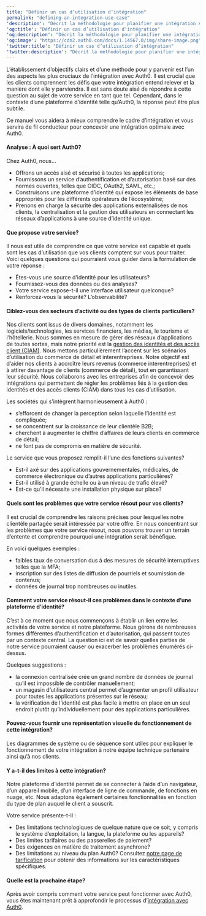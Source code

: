 ```yaml
---
title: "Définir un cas d’utilisation d’intégration"
permalink: "defining-an-integration-use-case"
'description': "Décrit la méthodologie pour planifier une intégration Auth0"
'og:title': "Définir un cas d’utilisation d’intégration"
'og:description': "Décrit la méthodologie pour planifier une intégration Auth0"
'og:image': "https://cdn2.auth0.com/docs/1.14567.0/img/share-image.png"
'twitter:title': "Définir un cas d’utilisation d’intégration"
'twitter:description': "Décrit la méthodologie pour planifier une intégration Auth0"
---
```


L’établissement d’objectifs clairs et d’une méthode pour y parvenir est l’un des aspects les plus cruciaux de l’intégration avec Auth0. Il est crucial que les clients comprennent les défis que votre intégration entend relever et la manière dont elle y parviendra. Il est sans doute aisé de répondre à cette question au sujet de votre service en tant que tel. Cependant, dans le contexte d’une plateforme d’identité telle qu’Auth0, la réponse peut être plus subtile.

Ce manuel vous aidera à mieux comprendre le cadre d’intégration et vous servira de fil conducteur pour concevoir une intégration optimale avec Auth0.

#### Analyse : À quoi sert Auth0?

Chez Auth0, nous…

* Offrons un accès aisé et sécurisé à toutes les applications;
* Fournissons un service d’authentification et d’autorisation basé sur des normes ouvertes, telles que OIDC, OAuth2, <Tooltip href="/docs/docs/fr-ca/glossary?term=security-assertion-markup-language" tip="Security Assertion Markup Language (SAML)
Protocole normalisé permettant à deux parties d’échanger des informations d’authentification sans mot de passe." cta="Voir le glossaire">SAML</Tooltip>, etc.;
* Construisons une plateforme d’identité qui expose les éléments de base appropriés pour les différents opérateurs de l’écosystème;
* Prenons en charge la sécurité des applications externalisées de nos clients, la centralisation et la gestion des utilisateurs en connectant les réseaux d’applications à une source d’identité unique.

#### Que propose votre service?

Il nous est utile de comprendre ce que votre service est capable et quels sont les cas d’utilisation que vos clients comptent sur vous pour traiter. Voici quelques questions qui pourraient vous guider dans la formulation de votre réponse :

* Êtes-vous une source d’identité pour les utilisateurs?
* Fournissez-vous des données ou des analyses?
* Votre service expose-t-il une interface utilisateur quelconque?
* Renforcez-vous la sécurité? L’observabilité?

#### Ciblez-vous des secteurs d’activité ou des types de clients particuliers?

Nos clients sont issus de divers domaines, notamment les logiciels/technologies, les services financiers, les médias, le tourisme et l’hôtellerie. Nous sommes en mesure de gérer des réseaux d’applications de toutes sortes, mais notre priorité est la [gestion des identités et des accès client (CIAM)](https://auth0.com/blog/what-is-ciam/). Nous mettons particulièrement l’accent sur les scénarios d’utilisation du commerce de détail et interentreprises. Notre objectif est d’aider nos clients à accroître leurs revenus (commerce interentreprises) et à attirer davantage de clients (commerce de détail), tout en garantissant leur sécurité. Nous collaborons avec les entreprises afin de concevoir des intégrations qui permettent de régler les problèmes liés à la gestion des identités et des accès clients (CIAM) dans tous les cas d’utilisation.

Les sociétés qui s’intègrent harmonieusement à Auth0 :

* s’efforcent de changer la perception selon laquelle l’identité est compliquée;
* se concentrent sur la croissance de leur clientèle B2B;
* cherchent à augmenter le chiffre d’affaires de leurs clients en commerce de détail;
* ne font pas de compromis en matière de sécurité.

Le service que vous proposez remplit-il l’une des fonctions suivantes?

* Est-il axé sur des applications gouvernementales, médicales, de commerce électronique ou d’autres applications particulières?
* Est-il utilisé à grande échelle ou à un niveau de trafic élevé?
* Est-ce qu’il nécessite une installation physique sur place?

#### Quels sont les problèmes que votre service résout pour vos clients?

Il est crucial de comprendre les raisons précises pour lesquelles notre clientèle partagée serait intéressée par votre offre. En nous concentrant sur les problèmes que votre service résout, nous pouvons trouver un terrain d’entente et comprendre pourquoi une intégration serait bénéfique.

En voici quelques exemples :

* faibles taux de conversation dus à des mesures de sécurité interruptives telles que la <Tooltip href="/docs/docs/fr-ca/glossary?term=multifactor-authentication" tip="Authentification multifacteur (MFA)
Processus d’authentification de l’utilisateur qui utilise un facteur en plus du nom d’utilisateur et du mot de passe, tel qu’un code par SMS." cta="Voir le glossaire">MFA</Tooltip>;
* inscription sur des listes de diffusion de pourriels et soumission de contenus;
* données de journal trop nombreuses ou inutiles.

#### Comment votre service résout-il ces problèmes dans le contexte d’une plateforme d’identité?

C’est à ce moment que nous commençons à établir un lien entre les activités de votre service et notre plateforme. Nous gérons de nombreuses formes différentes d’authentification et d’autorisation, qui passent toutes par un contexte central. La question ici est de savoir quelles parties de notre service pourraient causer ou exacerber les problèmes énumérés ci-dessus.

Quelques suggestions :

* la connexion centralisée crée un grand nombre de données de journal qu’il est impossible de contrôler manuellement;
* un magasin d’utilisateurs central permet d’augmenter un profil utilisateur pour toutes les applications présentes sur le réseau;
* la vérification de l’identité est plus facile à mettre en place en un seul endroit plutôt qu’individuellement pour des applications particulières.

#### Pouvez-vous fournir une représentation visuelle du fonctionnement de cette intégration?

Les diagrammes de système ou de séquence sont utiles pour expliquer le fonctionnement de votre intégration à notre équipe technique partenaire ainsi qu’à nos clients.

#### Y a-t-il des limites à cette intégration?

Notre plateforme d’identité permet de se connecter à l’aide d’un navigateur, d’un appareil mobile, d’un interface de ligne de commande, de fonctions en nuage, etc. Nous adaptons également certaines fonctionnalités en fonction du type de plan auquel le client a souscrit.

Votre service présente-t-il :

* Des limitations technologiques de quelque nature que ce soit, y compris le système d’exploitation, la langue, la plateforme ou les appareils?
* Des limites tarifaires ou des passerelles de paiement?
* Des exigences en matière de traitement asynchrone?
* Des limitations au niveau du plan Auth0? Consultez [notre page de tarification](https://auth0.com/pricing) pour obtenir des informations sur les caractéristiques spécifiques.

#### Quelle est la prochaine étape?

Après avoir compris comment votre service peut fonctionner avec Auth0, vous êtes maintenant prêt à approfondir le processus d’[intégration avec Auth0](/docs/docs/fr-ca/customize/integrations/marketplace-partners/introduction-to-integrating-with-auth0).